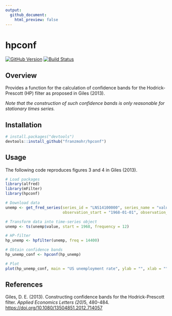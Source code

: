```yaml
---
output:
  github_document:
    html_preview: false
---
```


# hpconf

[![GitHub Version](https://github.com/franzmohr/hpconf/releases)](https://github.com/franzmohr/hpconf)
[![Build Status](https://travis-ci.org/franzmohr/hpconf.svg?branch=master)](https://travis-ci.org/franzmohr/hpconf)

## Overview

Provides a function for the calculation of confidence bands for the Hodrick-Prescott (HP) filter as proposed in Giles (2013).

*Note that the construction of such confidence bands is only reasonable for stationary times series.*

## Installation

```r
# install.packages("devtools")
devtools::install_github("franzmohr/hpconf")
```

## Usage

The following code reproduces figures 3 and 4 in Giles (2013).

```r
# Load packages
library(alfred)
library(mFilter)
library(hpconf)

# Download data
unemp <- get_fred_series(series_id = "LNS14100000", series_name = "value",
                         observation_start = "1968-01-01", observation_end = "2012-03-01")

# Transform data into time-series object
unemp <- ts(unemp$value, start = 1968, frequency = 12)

# HP-filter
hp_unemp <- hpfilter(unemp, freq = 14400)

# Obtain confidence bands
hp_unemp_conf <- hpconf(hp_unemp)

# Plot
plot(hp_unemp_conf, main = "US unemployment rate", ylab = "", xlab = "", ylim = c(0, 12))
```

## References

Giles, D. E. (2013). Constructing confidence bands for the Hodrick-Prescott filter. <em>Applied Economics Letters (20)</em>5, 480-484. <https://doi.org/10.1080/13504851.2012.714057>